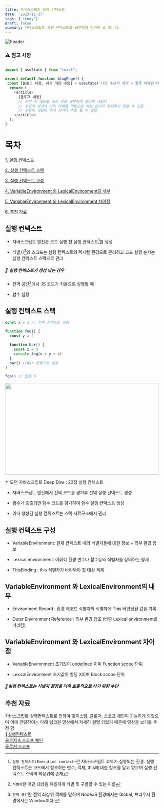 ```yaml
---
title: 자바스크립트 실행 컨텍스트
date: '2023-11-17'
tags: ['study']
draft: false
summary: 자바스크립트 실행 컨텍스트를 공부하여 정리한 글 입니다.
---
```


![header](https://capsule-render.vercel.app/api?type=rect&color=auto&text=%20%20STUDY%20%20&fontAlign=30&fontSize=15&textBg=true&desc=강의%20내용을%20바탕으로%20나의%20경험,생각을%20작성&descAlign=60&descAlignY=50&animation=twinkling)

### ⚠ 참고 사항

```javascript

import { useState } from "react";

export default function blogPage() {
 const [블로그 내용, 내가 적은 내용] = useState('나의 주관적 생각 + 잘못 이해한 내용')
  return (
    <article>
      {블로그 내용}
      // 관련 된 내용을 내가 직접 공부하여 정리한 내용!!
      // 주관적 생각과 나의 이해를 바탕으로 적은 글이라 정확하지 않을 수 있음
      // 추후의 내용이 추가 되거나 수정 될 수 있음
    </article>
  );
}

```

# 목차

[1. 실행 컨텍스트](#실행-컨텍스트)

[2. 실행 컨텍스트 스택](#실행-컨텍스트-스택)

[3. 실행 컨텍스트 구성](#실행-컨텍스트-구성)

[4. VariableEnvironment 와 LexicalEnvironment의 내부](#VariableEnvironment-와-LexicalEnvironment의-내부)

[5. VariableEnvironment 와 LexicalEnvironment 차이점](#VariableEnvironment-와-LexicalEnvironment-차이점)

[6. 추천 자료](#추천-자료)

## 실행 컨텍스트

- 자바스크립트 엔진은 코드 실행 전 실행 컨텍스트[^1]를 생성

- 식별자[^2]와 스코프는 실행 컨텍스트의 렉시컬 환경으로 관리하고 코드 실행 순서는 실행 컨텍스트 스택으로 관리

##### 🚩 실행 컨텍스트가 생성 되는 경우

- 전역 공간[^3]에서 JS 코드가 처음으로 실행될 때

- 함수 실행

## 실행 컨텍스트 스택

```javascript
const x = 1 // 전역 컨텍스트 생성

function foo() {
  const y = 2

  function bar() {
    const z = 3
    console.log(x + y + z)
  }
  bar() //bar 컨텍스트 생성
}

foo() // 합은 6
```

<img
  src="https://velog.velcdn.com/images%2Fhang_kem_0531%2Fpost%2F04ca5128-ec9b-49f7-ada5-0a5513dc2e2b%2Fimage.png"
  width="100%"
  height="300"
/>

&uarr; 모던 자바스크립트 Deep Dive : 23장 실행 컨텍스트

- 자바스크립트 엔진에서 전역 코드를 평가후 전역 실행 컨텍스트 생성

- 함수가 호출되면 함수 코드를 평가하여 함수 실행 컨텍스트 생성

- 이때 생성된 실행 컨텍스트는 스택 자료구조에서 관리

## 실행 컨텍스트 구성

- VariableEnvironment: 현재 컨텍스트 내의 식별자들에 대한 정보 + 외부 환경 정보

- Lexical environment: 어휘적 환경 변수나 함수등의 식별자를 정의하는 명세

- ThisBinding : this 식별자가 바라봐야 할 대상 객체

## VariableEnvironment 와 LexicalEnvironment의 내부

- Environment Record : 환경 레코드 식별자와 식별자에 This 바인딩된 값을 기록

- Outer Environment Reference : 외부 환경 참조 (바깥 Lexical environment를 가리킴)

## VariableEnvironment 와 LexicalEnvironment 차이점

- VariableEnvironment 초기값이 undefined 이며 Function scope 단위

- LexicalEnvironment 초기값이 할당 X이며 Block scope 단위

##### 🚩실행 컨텍스트는 식별자 결정을 더욱 효율적으로 하기 위한 수단

## 추천 자료

자바스크립트 실행컨텍스트로 인하여 호이스팅, 클로저, 스코프 체인이 가능하게 되었으며 이에 관련하여는 아래 링크된 영상에서 자세히 설명 되었기 때문에 영상을 보기를 추천 함  
📌[실행컨텍스트](https://www.youtube.com/watch?v=EWfujNzSUmw)  
[클로저 & 스코프 체인](https://www.youtube.com/watch?v=MbYShFxp-j0)  
[클로저 스코프](https://www.youtube.com/watch?v=RZ3gXcI1MZY&t=604s)

[^1]: `실행 컨텍스트(Execution context)`란 자바스크립트 코드가 실행되는 환경. 실행 컨텍스트는 코드에서 참조하는 변수, 객체, this에 대한 참조를 담고 있으며 실행 컨텍스트 스택의 최상위에 존재
[^2]: `식별자`란 어떤 대상을 유일하게 식별 및 구별할 수 있는 이름
[^3]: `전역 공간`란 전역 최상위 객체를 말하며 NodeJS 환경에서는 Global, 브라우저 환경에서는 Window이다.
